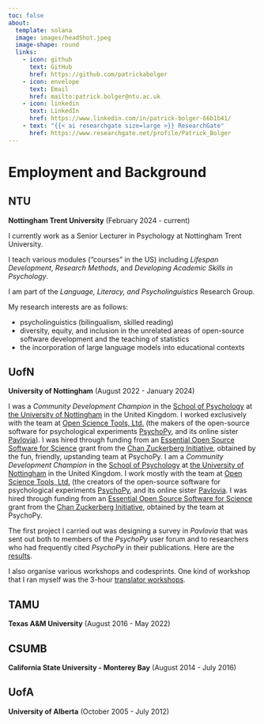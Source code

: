 ```yaml
---
toc: false
about: 
  template: solana
  image: images/headShot.jpeg
  image-shape: round
  links:
    - icon: github
      text: GitHub
      href: https://github.com/patrickabolger
    - icon: envelope
      text: Email
      href: mailto:patrick.bolger@ntu.ac.uk
    - icon: linkedin
      text: LinkedIn
      href: https://www.linkedin.com/in/patrick-bolger-66b1b41/
    - text: "{{< ai researchgate size=large >}} ResearchGate"
      href: https://www.researchgate.net/profile/Patrick_Bolger
---
```


# Employment and Background

::: {.panel-tabset}

## NTU

**Nottingham Trent University** (February 2024 - current)

I currently work as a Senior Lecturer in Psychology at Nottingham Trent University.

I teach various modules ("courses" in the US) including *Lifespan Development*, *Research Methods*, and *Developing Academic Skills in Psychology*.

I am part of the *Language, Literacy, and Psycholinguistics* Research Group.

My research interests are as follows:

- psycholinguistics (bilingualism, skilled reading)  
- diversity, equity, and inclusion in the unrelated areas of open-source software development and the teaching of statistics  
- the incorporation of large language models into educational contexts  

## UofN

**University of Nottingham** (August 2022 - January 2024)

I was a *Community Development Champion* in the <a href="https://www.nottingham.ac.uk/psychology/welcome-to-psychology.aspx" target="_blank">School of Psychology</a> at <a href="https://www.nottingham.ac.uk/" target="_blank">the University of Nottingham</a> in the United Kingdom. I worked exclusively with the team at <a href="https://opensciencetools.org/" target="_blank">Open Science Tools, Ltd.</a> (the makers of the open-source software for psychological experiments <a href="https://www.psychopy.org/" target="_blank">PsychoPy</a>, and its online sister <a href="https://pavlovia.org/docs/home/about" target="_blank">Pavlovia</a>). I was hired through funding from an <a href="https://chanzuckerberg.com/eoss/" target="_blank">Essential Open Source Software for Science</a> grant from the <a href="https://chanzuckerberg.com/" target="_blank">Chan Zuckerberg Initiative</a>, obtained by the fun, friendly, upstanding team at PsychoPy.
I am a *Community Development Champion* in the [School of Psychology](https://www.nottingham.ac.uk/psychology/welcome-to-psychology.aspx) at [the University of Nottingham](https://www.nottingham.ac.uk/) in the United Kingdom. I work mostly with the team at [Open Science Tools, Ltd.](https://opensciencetools.org/) (the creators of the open-source software for psychological experiments [PsychoPy](https://www.psychopy.org/), and its online sister [Pavlovia](https://pavlovia.org/docs/home/about). I was hired through funding from an [Essential Open Source Software for Science](https://chanzuckerberg.com/eoss/) grant from the [Chan Zuckerberg Initiative](https://chanzuckerberg.com/), obtained by the team at PsychoPy.

The first project I carried out was designing a survey in *Pavlovia* that was sent out both to members of the *PsychoPy* user forum and to researchers who had frequently cited *PsychoPy* in their publications. Here are the [results](https://psychopy.github.io/psychopy-edi-survey/).

I also organise various workshops and codesprints. One kind of workshop that I ran myself was the 3-hour <a href="https://workshops.psychopy.org/translators/index.html" target="_blank">translator workshops</a>.

## TAMU

**Texas A&M University** (August 2016 - May 2022)

## CSUMB

**California State University - Monterey Bay** (August 2014 - July 2016)

## UofA

**University of Alberta** (October 2005 - July 2012)

:::